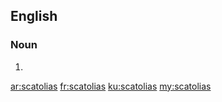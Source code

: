 ==English==

===Noun===
{{head|en|noun plural form}}

# {{plural of|scatolia|lang=en}}

[[ar:scatolias]]
[[fr:scatolias]]
[[ku:scatolias]]
[[my:scatolias]]